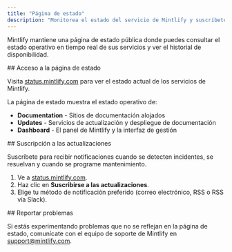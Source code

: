```yaml
---
title: "Página de estado"
description: "Monitorea el estado del servicio de Mintlify y suscríbete a las actualizaciones de incidentes"
---
```


Mintlify mantiene una página de estado pública donde puedes consultar el estado operativo en tiempo real de sus servicios y ver el historial de disponibilidad.

<div id="accessing-the-status-page">
  ## Acceso a la página de estado
</div>

Visita [status.mintlify.com](https://status.mintlify.com) para ver el estado actual de los servicios de Mintlify.

La página de estado muestra el estado operativo de:

- **Documentation** - Sitios de documentación alojados
- **Updates** - Servicios de actualización y despliegue de documentación
- **Dashboard** - El panel de Mintlify y la interfaz de gestión

<div id="subscribing-to-updates">
  ## Suscripción a las actualizaciones
</div>

Suscríbete para recibir notificaciones cuando se detecten incidentes, se resuelvan y cuando se programe mantenimiento.

1. Ve a [status.mintlify.com](https://status.mintlify.com).
2. Haz clic en **Suscribirse a las actualizaciones**.
3. Elige tu método de notificación preferido (correo electrónico, RSS o RSS vía Slack).

<div id="reporting-issues">
  ## Reportar problemas
</div>

Si estás experimentando problemas que no se reflejan en la página de estado, comunícate con el equipo de soporte de Mintlify en [support@mintlify.com](mailto:support@mintlify.com).